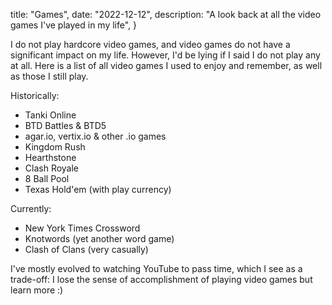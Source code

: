   title: "Games",
  date: "2022-12-12",
  description: "A look back at all the video games I've played in my life",
}

I do not play hardcore video games, and video games do not have a significant
impact on my life. However, I'd be lying if I said I do not play any at all.
Here is a list of all video games I used to enjoy and remember, as well as
those I still play.

Historically:

* Tanki Online
* BTD Battles & BTD5
* agar.io, vertix.io & other .io games
* Kingdom Rush
* Hearthstone
* Clash Royale
* 8 Ball Pool
* Texas Hold'em (with play currency)

Currently:

* New York Times Crossword
* Knotwords (yet another word game)
* Clash of Clans (very casually)

I've mostly evolved to watching YouTube to pass time, which I see as a
trade-off: I lose the sense of accomplishment of playing video games but learn
more :)
